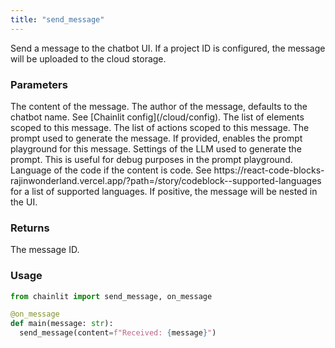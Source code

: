 ```yaml
---
title: "send_message"
---
```


Send a message to the chatbot UI.
If a project ID is configured, the message will be uploaded to the cloud storage.

### Parameters

<ParamField path="content" type="str">
  The content of the message.
</ParamField>
<ParamField path="author" type="str" optional>
  The author of the message, defaults to the chatbot name. See [Chainlit
  config](/cloud/config).
</ParamField>
<ParamField path="elements" type="Element[]" optional>
  The list of elements scoped to this message.
</ParamField>
<ParamField path="actions" type="Action[]" optional>
  The list of actions scoped to this message.
</ParamField>
<ParamField path="prompt" type="str" optional>
  The prompt used to generate the message. If provided, enables the prompt
  playground for this message.
</ParamField>
<ParamField path="llm_settings" type="LLMSettings" optional>
  Settings of the LLM used to generate the prompt. This is useful for debug
  purposes in the prompt playground.
</ParamField>
<ParamField path="language" type="str" optional>
  Language of the code if the content is code. See
  https://react-code-blocks-rajinwonderland.vercel.app/?path=/story/codeblock--supported-languages
  for a list of supported languages.
</ParamField>
<ParamField path="indent" type="int" optional>
  If positive, the message will be nested in the UI.
</ParamField>

### Returns

<ResponseField name="response" type="str" required>
  The message ID.
</ResponseField>

### Usage

```python Code Example
from chainlit import send_message, on_message

@on_message
def main(message: str):
  send_message(content=f"Received: {message}")
```
